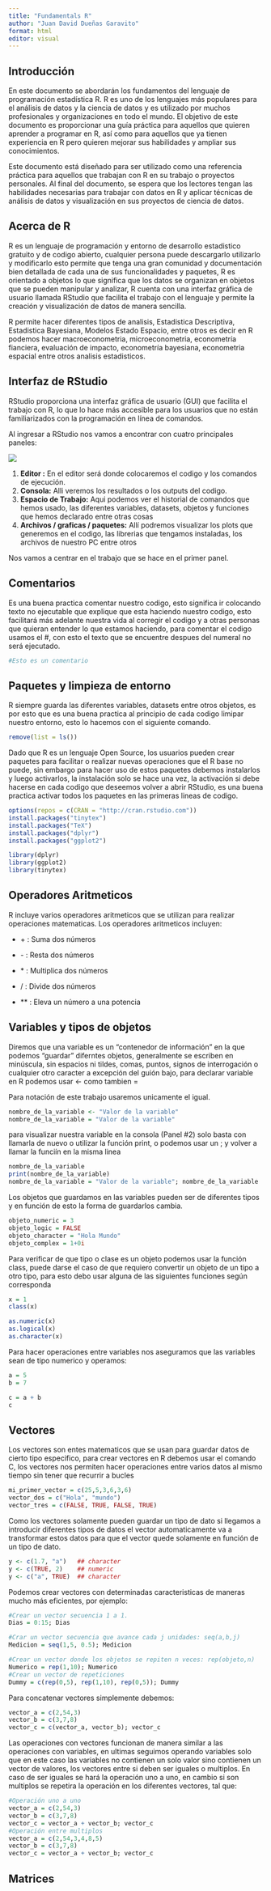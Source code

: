 ```yaml
---
title: "Fundamentals R"
author: "Juan David Dueñas Garavito"
format: html
editor: visual
---
```


## Introducción

En este documento se abordarán los fundamentos del lenguaje de programación estadística R. R es uno de los lenguajes más populares para el análisis de datos y la ciencia de datos y es utilizado por muchos profesionales y organizaciones en todo el mundo. El objetivo de este documento es proporcionar una guía práctica para aquellos que quieren aprender a programar en R, así como para aquellos que ya tienen experiencia en R pero quieren mejorar sus habilidades y ampliar sus conocimientos.

Este documento está diseñado para ser utilizado como una referencia práctica para aquellos que trabajan con R en su trabajo o proyectos personales. Al final del documento, se espera que los lectores tengan las habilidades necesarias para trabajar con datos en R y aplicar técnicas de análisis de datos y visualización en sus proyectos de ciencia de datos.

## Acerca de R

R es un lenguaje de programación y entorno de desarrollo estadistico gratuito y de codigo abierto, cualquier persona puede descargarlo utilizarlo y modificarlo esto permite que tenga una gran comunidad y documentación bien detallada de cada una de sus funcionalidades y paquetes, R es orientado a objetos lo que significa que los datos se organizan en objetos que se pueden manipular y analizar, R cuenta con una interfaz gráfica de usuario llamada RStudio que facilita el trabajo con el lenguaje y permite la creación y visualización de datos de manera sencilla.

R permite hacer diferentes tipos de analisis, Estadistica Descriptiva, Estadistica Bayesiana, Modelos Estado Espacio, entre otros es decir en R podemos hacer macroeconometria, microeconometria, econometría fianciera, evaluación de impacto, econometría bayesiana, econometria espacial entre otros analisis estadisticos.

## Interfaz de RStudio

RStudio proporciona una interfaz gráfica de usuario (GUI) que facilita el trabajo con R, lo que lo hace más accesible para los usuarios que no están familiarizados con la programación en línea de comandos.

Al ingresar a RStudio nos vamos a encontrar con cuatro principales paneles:

![](Vista%20General%20RStudio.png)

1.  **Editor :** En el editor será donde colocaremos el codigo y los comandos de ejecución.
2.  **Consola:** Alli veremos los resultados o los outputs del codigo.
3.  **Espacio de Trabajo:** Aqui podemos ver el historial de comandos que hemos usado, las diferentes variables, datasets, objetos y funciones que hemos declarado entre otras cosas
4.  **Archivos / graficas / paquetes:** Allí podremos visualizar los plots que generemos en el codigo, las librerias que tengamos instaladas, los archivos de nuestro PC entre otros

Nos vamos a centrar en el trabajo que se hace en el primer panel.

## Comentarios

Es una buena practica comentar nuestro codigo, esto significa ir colocando texto no ejecutable que explique que esta haciendo nuestro codigo, esto facilitará más adelante nuestra vida al corregir el codigo y a otras personas que quieran entender lo que estamos haciendo, para comentar el codigo usamos el #, con esto el texto que se encuentre despues del numeral no será ejecutado.

```r
#Esto es un comentario
```

## Paquetes y limpieza de entorno

R siempre guarda las diferentes variables, datasets entre otros objetos, es por esto que es una buena practica al principio de cada codigo limipar nuestro entorno, esto lo hacemos con el siguiente comando.

```r
remove(list = ls())
```

Dado que R es un lenguaje Open Source, los usuarios pueden crear paquetes para facilitar o realizar nuevas operaciones que el R base no puede, sin embargo para hacer uso de estos paquetes debemos instalarlos y luego activarlos, la instalación solo se hace una vez, la activación si debe hacerse en cada codigo que deseemos volver a abrir RStudio, es una buena practica activar todos los paquetes en las primeras lineas de codigo.

```r
options(repos = c(CRAN = "http://cran.rstudio.com"))
install.packages("tinytex")
install.packages("TeX") 
install.packages("dplyr")
install.packages("ggplot2")
```

```r
library(dplyr)
library(ggplot2)
library(tinytex)
```

## Operadores Aritmeticos

R incluye varios operadores aritmeticos que se utilizan para realizar operaciones matematicas. Los operadores aritmeticos incluyen:

-   \+ : Suma dos números

-   \- : Resta dos números

-   \* : Multiplica dos números

-   / : Divide dos números

-   \*\* : Eleva un número a una potencia

## Variables y tipos de objetos

Diremos que una variable es un "contenedor de información" en la que podemos "guardar" diferntes objetos, generalmente se escriben en minúscula, sin espacios ni tildes, comas, puntos, signos de interrogación o cualquier otro caracter a excepción del guión bajo, para declarar variable en R podemos usar \<- como tambien =

Para notación de este trabajo usaremos unicamente el igual.

```r
nombre_de_la_variable <- "Valor de la variable"
nombre_de_la_variable = "Valor de la variable"
```

para visualizar nuestra variable en la consola (Panel #2) solo basta con llamarla de nuevo o utilizar la función print, o podemos usar un ; y volver a llamar la funciín en la misma linea

```r
nombre_de_la_variable
print(nombre_de_la_variable)
nombre_de_la_variable = "Valor de la variable"; nombre_de_la_variable
```

Los objetos que guardamos en las variables pueden ser de diferentes tipos y en función de esto la forma de guardarlos cambia.

```r
objeto_numeric = 3
objeto_logic = FALSE
objeto_character = "Hola Mundo"
objeto_complex = 1+0i
```

Para verificar de que tipo o clase es un objeto podemos usar la función class, puede darse el caso de que requiero convertir un objeto de un tipo a otro tipo, para esto debo usar alguna de las siguientes funciones según corresponda

```r
x = 1
class(x)

as.numeric(x)
as.logical(x)
as.character(x)
```

Para hacer operaciones entre variables nos aseguramos que las variables sean de tipo numerico y operamos:

```r
a = 5
b = 7

c = a + b
c
```

## Vectores

Los vectores son entes matematicos que se usan para guardar datos de cierto tipo especifico, para crear vectores en R debemos usar el comando C, los vectores nos permiten hacer operaciones entre varios datos al mismo tiempo sin tener que recurrir a bucles

```r
mi_primer_vector = c(25,5,3,6,3,6)
vector_dos = c("Hola", "mundo")
vector_tres = c(FALSE, TRUE, FALSE, TRUE)
```

Como los vectores solamente pueden guardar un tipo de dato si llegamos a introducir diferentes tipos de datos el vector automaticamente va a transformar estos datos para que el vector quede solamente en función de un tipo de dato.

```r
y <- c(1.7, "a")   ## character
y <- c(TRUE, 2)    ## numeric
y <- c("a", TRUE)  ## character

```

Podemos crear vectores con determinadas caracteristicas de maneras mucho más eficientes, por ejemplo:

```r
#Crear un vector secuencia 1 a 1.
Dias = 0:15; Dias

#Crar un vector secuencia que avance cada j unidades: seq(a,b,j)
Medicion = seq(1,5, 0.5); Medicion

#Crear un vector donde los objetos se repiten n veces: rep(objeto,n)
Numerico = rep(1,10); Numerico
#Crear un vector de repeticiones
Dummy = c(rep(0,5), rep(1,10), rep(0,5)); Dummy

```

Para concatenar vectores simplemente debemos:

```r
vector_a = c(2,54,3)
vector_b = c(3,7,8)
vector_c = c(vector_a, vector_b); vector_c

```

Las operaciones con vectores funcionan de manera similar a las operaciones con variables, en ultimas seguimos operando variables solo que en este caso las variables no contienen un solo valor sino contienen un vector de valores, los vectores entre si deben ser iguales o multiplos. En caso de ser iguales se hará la operación uno a uno, en cambio si son multiplos se repetira la operación en los diferentes vectores, tal que:

```r
#Operación uno a uno
vector_a = c(2,54,3)
vector_b = c(3,7,8)
vector_c = vector_a + vector_b; vector_c
#Operación entre multiplos
vector_a = c(2,54,3,4,8,5)
vector_b = c(3,7,8)
vector_c = vector_a + vector_b; vector_c
```

## Matrices
